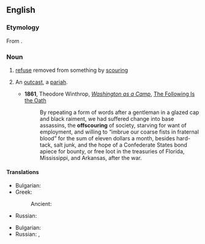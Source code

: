 ==English==

===Etymology===
From {{prefix|en|off|scouring}}.

===Noun===
{{en-noun}}

# [[refuse]] removed from something by [[scouring]]
# {{lb|en|figuratively}} An [[outcast]], a [[pariah]].
#* '''1861''', Theodore Winthrop, ''[[s:Washington as a Camp|Washington as a Camp]]'', [[s:Washington as a Camp/The Following Is the Oath|The Following Is the Oath]]
#*: By repeating a form of words after a gentleman in a glazed cap and black raiment, we had suffered change into base assassins, the '''offscouring''' of society, starving for want of employment, and willing to “imbrue our coarse fists in fraternal blood” for the sum of eleven dollars a month, besides hard-tack, salt junk, and the hope of a Confederate States bond apiece for bounty, or free loot in the treasuries of Florida, Mississippi, and Arkansas, after the war.

====Translations====
{{trans-top|refuse from scouring}}
* Bulgarian: {{t+|bg|измет|m}}
* Greek:
*: Ancient: {{t|grc|κάθαρμα|n}}
{{trans-mid}}
* Russian: {{t|ru|отди́рка|f}}
{{trans-bottom}}

{{trans-top|pariah}}
* Bulgarian: {{t+|bg|парий|m}}
* Russian: {{t+|ru|изго́й|m}}, {{t+|ru|отбро́сы|p}}
{{trans-mid}}
{{trans-bottom}}